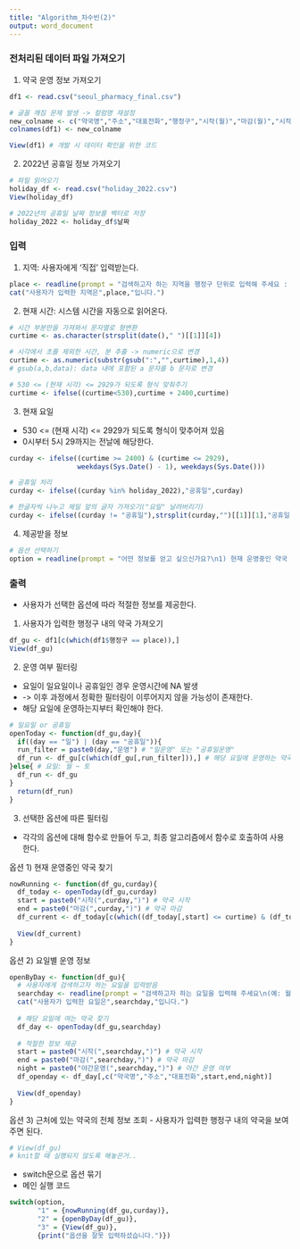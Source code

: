 ---
title: "Algorithm_차수빈(2)"
output: word_document
---
### 전처리된 데이터 파일 가져오기
1. 약국 운영 정보 가져오기
```{r}
df1 <- read.csv("seoul_pharmacy_final.csv")

# 글꼴 깨짐 문제 발생 -> 컬럼명 재설정
new_colname <- c("약국명","주소","대표전화","행정구","시작(월)","마감(월)","시작(화)","마감(화)","시작(수)","마감(수)","시작(목)","마감(목)","시작(금)","마감(금)","시작(토)","마감(토)","시작(일)","마감(일)","시작(공휴일)","마감(공휴일)","일운영","공휴일운영","야간운영(월)","야간운영(화)","야간운영(수)","야간운영(목)","야간운영(금)","야간운영(토)","야간운영(일)","야간운영(공휴일)")
colnames(df1) <- new_colname

View(df1) # 개발 시 데이터 확인을 위한 코드
```

2. 2022년 공휴일 정보 가져오기
```{r}
# 파일 읽어오기
holiday_df <- read.csv("holiday_2022.csv")
View(holiday_df)

# 2022년의 공휴일 날짜 정보를 벡터로 저장
holiday_2022 <- holiday_df$날짜
```

### 입력
1. 지역: 사용자에게 '직접' 입력받는다.
```{r}
place <- readline(prompt = "검색하고자 하는 지역을 행정구 단위로 입력해 주세요 : ")
cat("사용자가 입력한 지역은",place,"입니다.")
```

2. 현재 시간: 시스템 시간을 자동으로 읽어온다.
```{r}
# 시간 부분만을 가져와서 문자열로 형변환
curtime <- as.character(strsplit(date()," ")[[1]][4])

# 시각에서 초를 제외한 시간, 분 추출 -> numeric으로 변경
curtime <- as.numeric(substr(gsub(":","",curtime),1,4))
# gsub(a,b,data): data 내에 포함된 a 문자를 b 문자로 변경

# 530 <= (현재 시각) <= 2929가 되도록 형식 맞춰주기 
curtime <- ifelse((curtime<530),curtime + 2400,curtime)
```

3. 현재 요일
* 530 <= (현재 시각) <= 2929가 되도록 형식이 맞추어져 있음
* 0시부터 5시 29까지는 전날에 해당한다. 
```{r}
curday <- ifelse((curtime >= 2400) & (curtime <= 2929),
                 weekdays(Sys.Date() - 1), weekdays(Sys.Date())) 

# 공휴일 처리
curday <- ifelse((curday %in% holiday_2022),"공휴일",curday)

# 한글자씩 나누고 제일 앞의 글자 가져오기("요일" 날려버리기)
curday <- ifelse((curday != "공휴일"),strsplit(curday,"")[[1]][1],"공휴일") 
```

4. 제공받을 정보
```{r}
# 옵션 선택하기
option = readline(prompt = "어떤 정보를 얻고 싶으신가요?\n1) 현재 운영중인 약국 2) 요일별 운영정보 3) 인근 약국 >> ")
```

### 출력
* 사용자가 선택한 옵션에 따라 적절한 정보를 제공한다.

1. 사용자가 입력한 행정구 내의 약국 가져오기
```{r}
df_gu <- df1[c(which(df1$행정구 == place)),]
View(df_gu)
```

2. 운영 여부 필터링
* 요일이 일요일이나 공휴일인 경우 운영시간에 NA 발생 
* -> 이후 과정에서 정확한 필터링이 이루어지지 않을 가능성이 존재한다.
* 해당 요일에 운영하는지부터 확인해야 한다.
```{r}
# 일요일 or 공휴일
openToday <- function(df_gu,day){
  if((day == "일") | (day == "공휴일")){
  run_filter = paste0(day,"운영") # "일운영" 또는 "공휴일운영"
  df_run <- df_gu[c(which(df_gu[,run_filter])),] # 해당 요일에 운영하는 약국 
}else{ # 요일: 월 ~ 토
  df_run <- df_gu
}
  return(df_run)
}
```

3. 선택한 옵션에 따른 필터링
- 각각의 옵션에 대해 함수로 만들어 두고, 최종 알고리즘에서 함수로 호출하여 사용한다.

옵션 1) 현재 운영중인 약국 찾기
```{r}
nowRunning <- function(df_gu,curday){
  df_today <- openToday(df_gu,curday)
  start = paste0("시작(",curday,")") # 약국 시작
  end = paste0("마감(",curday,")") # 약국 마감
  df_current <- df_today[c(which((df_today[,start] <= curtime) & (df_today[,end] >= curtime))),c("약국명","주소","대표전화",start,end)]
  
  View(df_current)
}
```

옵션 2) 요일별 운영 정보
```{r}
openByDay <- function(df_gu){
  # 사용자에게 검색하고자 하는 요일을 입력받음
  searchday <- readline(prompt = "검색하고자 하는 요일을 입력해 주세요\n(예: 월, 화, ... ,일, 공휴일)>> ")
  cat("사용자가 입력한 요일은",searchday,"입니다.")
  
  # 해당 요일에 여는 약국 찾기
  df_day <- openToday(df_gu,searchday)
  
  # 적절한 정보 제공
  start = paste0("시작(",searchday,")") # 약국 시작
  end = paste0("마감(",searchday,")") # 약국 마감
  night = paste0("야간운영(",searchday,")") # 야간 운영 여부
  df_openday <- df_day[,c("약국명","주소","대표전화",start,end,night)]
  
  View(df_openday)
}
```

옵션 3) 근처에 있는 약국의 전체 정보 조회
- 사용자가 입력한 행정구 내의 약국을 보여주면 된다.
```{r}
# View(df_gu)
# knit할 때 실행되지 않도록 해놓은거..
```

* switch문으로 옵션 묶기
* 메인 실행 코드
```{r}
switch(option,
       "1" = {nowRunning(df_gu,curday)},
       "2" = {openByDay(df_gu)},
       "3" = {View(df_gu)},
       {print("옵션을 잘못 입력하셨습니다.")})
```

